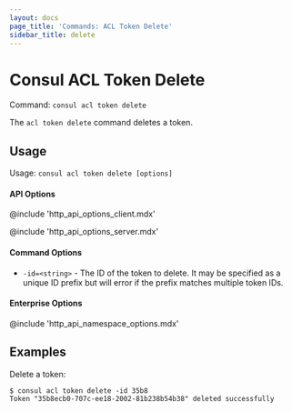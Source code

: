 ```yaml
---
layout: docs
page_title: 'Commands: ACL Token Delete'
sidebar_title: delete
---
```


# Consul ACL Token Delete

Command: `consul acl token delete`

The `acl token delete` command deletes a token.

## Usage

Usage: `consul acl token delete [options]`

#### API Options

@include 'http_api_options_client.mdx'

@include 'http_api_options_server.mdx'

#### Command Options

- `-id=<string>` - The ID of the token to delete. It may be specified as a
  unique ID prefix but will error if the prefix matches multiple token IDs.

#### Enterprise Options

@include 'http_api_namespace_options.mdx'

## Examples

Delete a token:

```shell
$ consul acl token delete -id 35b8
Token "35b8ecb0-707c-ee18-2002-81b238b54b38" deleted successfully
```
